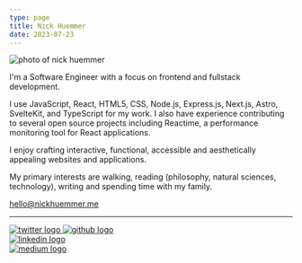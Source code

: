 ```yaml
---
type: page
title: Nick Huemmer
date: 2023-07-23
---
```



<Image
  src="/images/lo--2.jpg"
  alt="photo of nick huemmer"
  width={550}
  height={350}
  priority
  className="next-image"
/>


I'm a Software Engineer with a focus on frontend and fullstack development. 

I use JavaScript, React, HTML5, CSS, Node.js, Express.js, Next.js, Astro, SvelteKit, and TypeScript for my work.  I also have experience
contributing to several open source projects including Reactime, a performance monitoring tool for React applications.

I enjoy crafting interactive, functional, accessible and aesthetically appealing websites and applications.  
 
My primary interests are walking, reading (philosophy, natural sciences, technology), writing and spending time with my family. 

<a class="email-link" href="mailto:hellow@nickhuemmer.me">hello@nickhuemmer.me</a>

---
<div>
  <div class='logo-div social'>
    <a href="https://twitter.com/njhuemmer">
      <Image
      src="/logos/twitter250.svg"
      alt="twitter logo"
      width={75}
      height={75}
      priority
      className="next-image logo"
      />
    </a>
    <a href="https://github.com/ElDuke717">
      <Image
      src="/logos/github250.svg"
      alt="github logo"
      width={75}
      height={75}
      priority
      className="next-image logo"
      />
    </a>
    <br />
    <a href="https://www.linkedin.com/in/nickjhuemmer/">
      <Image
      src="/logos/linkedin250.svg"
      alt="linkedin logo"
      width={75}
      height={75}
      priority
      className="next-image logo"
      />
    </a>
  <br />
  <a href="https://medium.com/@njhuemmer">
      <Image
      src="/logos/medium250.png"
      alt="medium logo"
      width={75}
      height={75}
      priority
      className="next-image logo"
      />
    </a>
    <br />
  </div>
</div>
